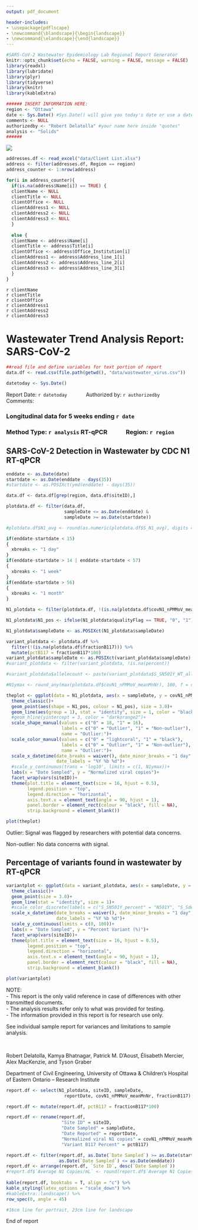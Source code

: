 ```yaml
---
output: pdf_document

header-includes:
- \usepackage{pdflscape}
- \newcommand{\blandscape}{\begin{landscape}}
- \newcommand{\elandscape}{\end{landscape}}
---
```


```r
#SARS-CoV-2 Wastewater Epidemiology Lab Regional Report Generator
knitr::opts_chunk$set(echo = FALSE, warning = FALSE, message = FALSE)
library(readxl)
library(lubridate)
library(plyr)
library(tidyverse)
library(knitr)
library(kableExtra)
```


```r
###### INSERT INFORMATION HERE:
region <- "Ottawa"
date <- Sys.Date() #Sys.Date() will give you today's date or use a date in quotes ex. "2021-02-01"
comments <- NULL
authorizedby <- "Robert Delatolla" #your name here inside "quotes"
analysis <- "Solids"
######
```

![](Logo_address.png)

```r
addresses.df <- read_excel("data/Client List.xlsx")
address <- filter(addresses.df, Region == region)
address_counter <- 1:nrow(address)

for(i in address_counter){
  if(is.na(address$Name[i]) == TRUE) {
  clientName <- NULL
  clientTitle <- NULL
  clientOffice <- NULL
  clientAddress1 <- NULL
  clientAddress2 <- NULL
  clientAddress3 <- NULL
  } 
  
  else {
  clientName <- address$Name[i]
  clientTitle <- address$Title[i]
  clientOffice <- address$Office_Institution[i]
  clientAddress1 <- address$Address_line_1[i]
  clientAddress2 <- address$Address_line_2[i]
  clientAddress3 <- address$Address_line_3[i]
  }
}
```
`r clientName`  
`r clientTitle`  
`r clientOffice`  
`r clientAddress1`  
`r clientAddress2`  
`r clientAddress3`


# Wastewater Trend Analysis Report: SARS-CoV-2

```r
##read file and define variables for text portion of report
data.df <- read.csv(file.path(getwd(), "data/wastewater_virus.csv"))

datetoday <- Sys.Date()

```  
Report Date: `r datetoday` &nbsp; &nbsp; &nbsp; &nbsp; &nbsp; &nbsp; Authorized by: `r authorizedby`  
Comments:  
  
\noindent\rule{16cm}{0.4pt}
### Longitudinal data for 5 weeks ending `r date`
### Method Type: `r analysis` RT-qPCR &nbsp; &nbsp; &nbsp; &nbsp; &nbsp; &nbsp; Region: `r region`

## SARS-CoV-2 Detection in Wastewater by CDC N1 RT-qPCR

``` r
enddate <- as.Date(date)
startdate <- as.Date(enddate - days(35))
#startdate <- as.POSIXct(ymd(enddate) - days(35))

data.df <- data.df[grep(region, data.df$siteID),]

plotdata.df <- filter(data.df,
                      sampleDate <= as.Date(enddate) &
                      sampleDate >= as.Date(startdate))

#plotdata.df$N1_avg <- round(as.numeric(plotdata.df$S_N1_avg), digits = 1)

if(enddate-startdate < 15)
{
  xbreaks <- "1 day"
}
if(enddate-startdate > 14 | enddate-startdate < 57)
{
  xbreaks <- "1 week"
}
if(enddate-startdate > 56)
{
  xbreaks <- "1 month"
}

N1_plotdata <- filter(plotdata.df, !(is.na(plotdata.df$covN1_nPMMoV_meanMnNr)))

N1_plotdata$N1_pos <- ifelse(N1_plotdata$qualityFlag == TRUE, "0", "1")

N1_plotdata$sampleDate <- as.POSIXct(N1_plotdata$sampleDate)

variant_plotdata <- plotdata.df %>%
  filter(!(is.na(plotdata.df$fractionB117))) %>%
  mutate(pctB117 = fractionB117*100)
variant_plotdata$sampleDate <- as.POSIXct(variant_plotdata$sampleDate)
#variant_plotdata <- filter(variant_plotdata, !is.na(percent))

#variant_plotdata$allelecount <- paste(variant_plotdata$S_SN501Y_WT_alleles, "-", variant_plotdata$S_SN501Y_Var_alleles, sep = "")

#N1ymax <- round_any(max(plotdata.df$covN1_nPMMoV_meanMnNr), 100, f = ceiling)

theplot <- ggplot(data = N1_plotdata, aes(x = sampleDate, y = covN1_nPMMoV_meanMnNr))+
  theme_classic()+
  geom_point(aes(shape = N1_pos, colour = N1_pos), size = 3.0)+
  geom_line(aes(group = 1), stat = "identity", size = 1, color = "black")+
  #geom_hline(yintercept = 3, color = "darkorange2")+
  scale_shape_manual(values = c("0" = 18, "1" = 16),
                     labels = c("0" = "Outlier", "1" = "Non-outlier"),
                     name = "Outlier:")+
  scale_color_manual(values = c("0" = "lightcoral", "1" = "black"),
                     labels = c("0" = "Outlier", "1" = "Non-outlier"),
                     name = "Outlier:")+
  scale_x_datetime(date_breaks = waiver(), date_minor_breaks = "1 day", 
                   date_labels = "%Y %b %d")+
  #scale_y_continuous(trans = 'log10', limits = c(1, N1ymax))+
  labs(x = "Date Sampled", y = "Normalized viral copies")+
  facet_wrap(vars(siteID))+
  theme(plot.title = element_text(size = 16, hjust = 0.5),
        legend.position = "top", 
        legend.direction = "horizontal",
        axis.text.x = element_text(angle = 90, hjust = 1),
        panel.border = element_rect(colour = "black", fill = NA),
        strip.background = element_blank())

plot(theplot)
```

Outlier: Signal was flagged by researchers with potential data concerns.

Non-outlier: No data concerns with signal.  

## Percentage of variants found in wastewater by RT-qPCR
```r
variantplot <- ggplot(data = variant_plotdata, aes(x = sampleDate, y = pctB117))+
  theme_classic()+
  geom_point(size = 3.0)+
  geom_line(stat = "identity", size = 1)+
  #scale_color_discrete(labels = c("S_SN501Y_percent" = "N501Y", "S_Sdel_percent" = "Sdel"), name = "Allele:")+
  scale_x_datetime(date_breaks = waiver(), date_minor_breaks = "1 day", 
                   date_labels = "%Y %b %d")+
  scale_y_continuous(limits = c(0, 100))+
  labs(x = "Date Sampled", y = "Percent Variant (%)")+
  facet_wrap(vars(siteID))+
  theme(plot.title = element_text(size = 16, hjust = 0.5),
        legend.position = "top", 
        legend.direction = "horizontal",
        axis.text.x = element_text(angle = 90, hjust = 1),
        panel.border = element_rect(colour = "black", fill = NA),
        strip.background = element_blank())

plot(variantplot)

```

NOTE:  
- This report is the only valid reference in case of differences with other transmitted documents.  
- The analysis results refer only to what was provided for testing.  
- The information provided in this report is for research use only.  

See individual sample report for variances and limitations to sample analysis.  
  
&nbsp;  

Robert Delatolla, Kamya Bhatnagar, Patrick M. D’Aoust, Élisabeth Mercier,
Alex MacKenzie, and Tyson Graber

Department of Civil Engineering, University of Ottawa & Children’s Hospital
of Eastern Ontario – Research Institute

\newpage

```r

report.df <- select(N1_plotdata, siteID, sampleDate, 
                      reportDate, covN1_nPMMoV_meanMnNr, fractionB117)

report.df <- mutate(report.df, pctB117 = fractionB117*100)

report.df <- rename(report.df,
                     "Site ID" = siteID,
                     "Date Sampled" = sampleDate,
                     "Date Reported" = reportDate,
                     "Normalized viral N1 copies" = covN1_nPMMoV_meanMnNr,
                     "Variant B117 Percent" = pctB117)

report.df <- filter(report.df, as.Date(`Date Sampled`) >= as.Date(startdate),
                    as.Date(`Date Sampled`) <= as.Date(enddate))   
report.df <- arrange(report.df, `Site ID`, desc(`Date Sampled`)) 
#report.df$`Average N1 Copies/mL` <- round(report.df$`Average N1 Copies/mL`, 2)
                                              
kable(report.df, booktabs = T, align = "c") %>%
kable_styling(latex_options = "scale_down") %>%
#kableExtra::landscape() %>%
row_spec(0, angle = 45)

#16cm line for portrait, 23cm line for landscape
```

\noindent\rule{16cm}{0.4pt}  

End of report  
